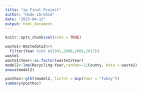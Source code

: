 ```yaml
---
title: "sp Final Project"
author: "Hodo Ibrahim"
date: "2023-04-12"
output: html_document
---
```


```r
knitr::opts_chunk$set(echo = TRUE)
```

```r
waste1<-Wastedata2%>%
  filter(Year %in% c(1991,2000,2009,2017))
waste1
waste1$Year<-as.factor(waste1$Year)
model2<-lme(Recycling~Year,random=~1|County, data = waste1)
anova(model2)

posthoc<-glht(model2, linfct = mcp(Year = "Tukey"))
summary(posthoc)

```

